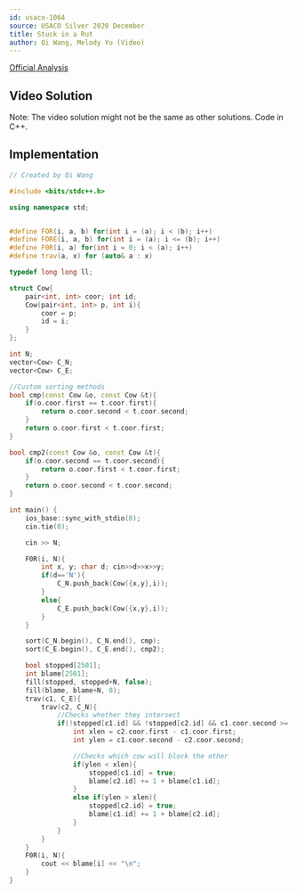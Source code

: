 ---
id: usaco-1064
source: USACO Silver 2020 December
title: Stuck in a Rut
author: Qi Wang, Melody Yu (Video)
---

[Official Analysis](http://usaco.org/current/data/sol_prob3_silver_dec20.html)

## Video Solution

Note: The video solution might not be the same as other solutions. Code in C++.
<Youtube id="7ZA0MQ9uFr4" />

<LanguageSection>
<CPPSection>

## Implementation

```cpp
// Created by Qi Wang

#include <bits/stdc++.h>

using namespace std;


#define FOR(i, a, b) for(int i = (a); i < (b); i++)
#define FORE(i, a, b) for(int i = (a); i <= (b); i++)
#define F0R(i, a) for(int i = 0; i < (a); i++)
#define trav(a, x) for (auto& a : x)

typedef long long ll;

struct Cow{
	pair<int, int> coor; int id;
	Cow(pair<int, int> p, int i){
		coor = p;
		id = i;
	}
};

int N;
vector<Cow> C_N;
vector<Cow> C_E;

//Custom sorting methods
bool cmp(const Cow &o, const Cow &t){
	if(o.coor.first == t.coor.first){
		return o.coor.second < t.coor.second;
	}
	return o.coor.first < t.coor.first;
}

bool cmp2(const Cow &o, const Cow &t){
	if(o.coor.second == t.coor.second){
		return o.coor.first < t.coor.first;
	}
	return o.coor.second < t.coor.second;
}

int main() {
	ios_base::sync_with_stdio(0);
	cin.tie(0);

	cin >> N;

	F0R(i, N){
		int x, y; char d; cin>>d>>x>>y;
		if(d=='N'){
			C_N.push_back(Cow({x,y},i));
		}
		else{
			C_E.push_back(Cow({x,y},i));
		}
	}

	sort(C_N.begin(), C_N.end(), cmp);
	sort(C_E.begin(), C_E.end(), cmp2);

	bool stopped[2501];
	int blame[2501];
	fill(stopped, stopped+N, false);
	fill(blame, blame+N, 0);
	trav(c1, C_E){
		trav(c2, C_N){
			//Checks whether they intersect
			if(!stopped[c1.id] && !stopped[c2.id] && c1.coor.second >= c2.coor.second && c1.coor.first <= c2.coor.first){
				int xlen = c2.coor.first - c1.coor.first;
				int ylen = c1.coor.second - c2.coor.second;

				//Checks which cow will block the other
				if(ylen < xlen){
					stopped[c1.id] = true;
					blame[c2.id] += 1 + blame[c1.id];
				}
				else if(ylen > xlen){
					stopped[c2.id] = true;
					blame[c1.id] += 1 + blame[c2.id];
				}
			}
		}
	}
	F0R(i, N){
		cout << blame[i] << "\n";
	}
}
```

</CPPSection>
</LanguageSection>
